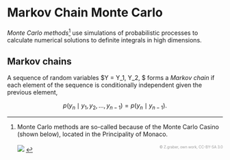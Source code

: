 # Markov Chain Monte Carlo

*Monte Carlo methods*^[Monte Carlo methods are so-called because of
the Monte Carlo Casino (shown below), located in the Principality of
Monaco. <br /> &nbsp; <br /> ![](img/mc-casino.jpg) <span
style="float:right; font-size:60%; color:#999999;">&copy; Z.graber,
own work, CC-BY-SA 3.0</span>] use simulations of probabilistic
processes to calculate numerical solutions to definite integrals in
high dimensions.  

## Markov chains

A sequence of random variables $Y = Y_1, Y_2, \ldots $ forms a *Markov
chain* if each element of the sequence is conditionally independent
given the previous element,

$$
p(y_n \mid y_1, y_2, \ldots, y_{n-1})
=
p(y_n \mid y_{n-1}).
$$

